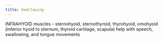 ```yaml
---
title: Swallowing
---
```


INFRAHYOID muscles - sternohyoid, sternothyroid, thyrohyoid, omohyoid (inferior hyoid to sternum, thyroid cartilage, scapula) help with speech, swallowing, and tongue movements
